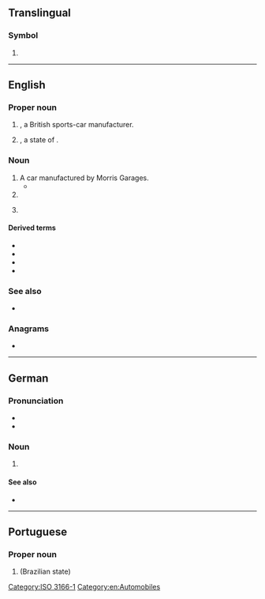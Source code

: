 {{also|mg|Mg|.mg|m.g.}}
==Translingual==

===Symbol===
{{head|mul|symbol}}

# {{n-g|The [[ISO]] 3166-1 two-letter (alpha-2) code for [[Madagascar]].}}

[[Category:ISO 3166-1]]

----

==English==
{{wikipedia|lang=en}}

===Proper noun===
{{en-proper noun}}

# {{initialism of|en|{{w|lang=en|Morris Garages}}|nodot=1}}, a British sports-car manufacturer.
# {{initialism of|en|Minas Gerais|nodot=1}}, a state of {{l|en|Brazil}}.

===Noun===
{{en-noun}}

# A car manufactured by Morris Garages.
#* {{quote-book|en|year=2002|author=[[w:Zadie Smith|Zadie Smith]]|title=[[w:The Autograph Man|The Autograph Man]] |publisher=Penguin Books (2003)|page=332|passage=Joseph [...] walked directly to the driverʼs side of a perfectly beautiful red '''MG'''.}}
# {{abbreviation of|en|machine gun}}
# {{lb|en|disease}} {{initialism of|en|myasthenia gravis}}

====Derived terms====
{{der-top|submachine gun}}
* {{l|en|LMG|gloss={{l|en|light machine gun}}}}
* {{l|en|MMG|gloss={{l|en|medium machine gun}}}}
* {{l|en|HMG|gloss={{l|en|heavy machine gun}}}}
* {{l|en|SMG|gloss={{l|en|submachine gun}}}}
{{der-bottom}}

===See also===
* {{pedia|lang=en|MG (car)}}

===Anagrams===
* {{anagrams|en|a=gm|GM|gm}}

[[Category:en:Automobiles]]

----

==German==

===Pronunciation===
* {{IPA|de|/ɛmˈɡeː/}}
* {{audio|de|De-MG.ogg|Audio}}

===Noun===
{{de-noun|n|MG|gen2=MGs|MG|pl2=MGs}}

# {{initialism of|de|Maschinengewehr||machine gun}}

====See also====
* {{l|de|MP|g=f}}

----

==Portuguese==

===Proper noun===
{{head|pt|proper noun}}

# {{initialism of|pt|[[Minas Gerais]]|nodot=1}} (Brazilian state)